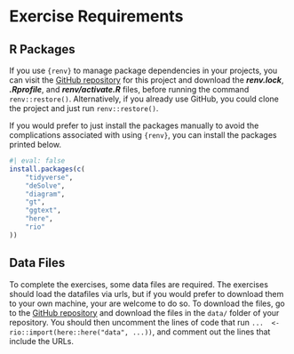 # Exercise Requirements {.unnumbered}

## R Packages

If you use `{renv}` to manage package dependencies in your projects, you can visit the [GitHub repository](https://github.com/arnold-c/SISMID-Module-02_2024) for this project and download the ***renv.lock***, ***.Rprofile***, and ***renv/activate.R*** files, before running the command `renv::restore()`.
Alternatively, if you already use GitHub, you could clone the project and just run `renv::restore()`.

If you would prefer to just install the packages manually to avoid the complications associated with using `{renv}`, you can install the packages printed below.

```r
#| eval: false
install.packages(c(
    "tidyverse",
    "deSolve",
    "diagram",
    "gt",
    "ggtext",
    "here",
    "rio"
))
```

## Data Files

To complete the exercises, some data files are required.
The exercises should load the datafiles via urls, but if you would prefer to download them to your own machine, your are welcome to do so.
To download the files, go to the [GitHub repository](https://github.com/arnold-c/SISMID-Module-02_2023) and download the files in the `data/` folder of your repository.
You should then uncomment the lines of code that run `...  <- rio::import(here::here("data", ...))`, and comment out the lines that include the URLs.
